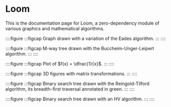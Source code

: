 
# Loom

This is the documentation page for Loom, a zero-dependency module of various graphics and mathematical algorithms.



::::figure
<ForceGraph1 />
:::figcap
Graph drawn with a variation of the Eades algorithm.
:::
::::

::::figure
<Tree1 />
:::figcap
M-way tree drawn with the Buccheim-Unger-Leipert algorithm.
:::
::::


::::figure
<Plot1 />
:::figcap
Plot of $f(x) = \dfrac{1}{x}$.
:::
::::

::::figure
<Path1 />
:::figcap
3D figures with matrix transformations.
:::
::::

::::figure
<Tree2 />
:::figcap
Binary search tree drawn with the Reingold-Tilford algorithm, its breadth-first traversal annotated in green.
:::
::::


::::figure
<Tree3 />
:::figcap
Binary search tree drawn with an HV algorithm.
:::
::::

